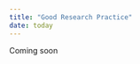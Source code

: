 ```yaml
---
title: "Good Research Practice"
date: today
---
```


Coming soon

<!-- 
::: {.callout-note icon=false}

## Module details

**Learning outcomes** Familiarize researchers in the SciLifeLab DDLS program with the most important aspects of Good Research Practice, specifically in the Swedish context   
**Mode of study:** self-paced  
**Licensing:** This module is heavily based on [Good Research Practice](https://www.vr.se/uppdrag/etik/god-forskningssed---ny-utgava.html) ('God forskningssed', VR, 2024) and the [European Code of Conduct for Research Integrity](https://allea.org/wp-content/uploads/2023/06/European-Code-of-Conduct-Revised-Edition-2023.pdf)  (ALLEA, 2023)  
  
The information provided in this module is not exhaustive, but rather meant as an introduction to the topic. **Students are encouraged to further examine references to laws and documents relevant to their specific research projects**.  

Please work through the sections below and answer the questions in the Google form to test your knowledge. 
:::  

---  
  
<details>
<summary><span style="font-size: 20px; font-weight: bold; color: black;">1.	Introduction to Good Research Practice</span></summary>
<br> 
<span style="color: #A7C947;">**Reading time: 10 min  <span>&nbsp;&nbsp;&nbsp;&nbsp;&nbsp;&nbsp;&nbsp;&nbsp;&nbsp;&nbsp;&nbsp;&nbsp;&nbsp;&nbsp;&nbsp;&nbsp;&nbsp;&nbsp;&nbsp;&nbsp;&nbsp;&nbsp;&nbsp;&nbsp;&nbsp;&nbsp;&nbsp;&nbsp;&nbsp;&nbsp;&nbsp;&nbsp;&nbsp;&nbsp;</span> Self-test questions: 2** </span>

Good research practice (GRP) is defined as “**the collective ethical criteria on how good research should be conducted**” [(VR, 2017)](https://www.vr.se/uppdrag/etik/god-forskningssed---ny-utgava.html), and encompasses a range of ethical standards and guidelines that govern the conduct of research across disciplines. Adhering to GRP while conducting research is crucial, as it ensures the credibility and reliability of research findings, fosters the public’s trust in science, upholds the ethical treatment of research subjects, and respects the broader societal impact of scholarly work. Thus, conducting high quality research requires adherence to GRP [(VR, 2017)](https://www.vr.se/uppdrag/etik/god-forskningssed---ny-utgava.html).

In Sweden, the responsibility of researchers to follow GRP is enshrined in **national legislation**, such as:  

- [Law 2019:504. the Act on Responsibility for Good Research Practice and the Examination of Research Misconduct ('lagen om ansvar för god forskningssed och prövning av oredlighet i forskning')](https://www.riksdagen.se/sv/dokument-och-lagar/dokument/svensk-forfattningssamling/lag-2019504-om-ansvar-for-god-forskningssed-och_sfs-2019-504/)  

Swedish researchers are further expected to adhere to a set of **well-established, non-legally-binding research integrity and ethics guidelines**, most notably:  

- [Good Research Practice ('God Forskningssed')](https://www.vr.se/uppdrag/etik/god-forskningssed---ny-utgava.html)  
- [The European Code of Conduct for Research Integrity](https://allea.org/wp-content/uploads/2023/06/European-Code-of-Conduct-Revised-Edition-2023.pdf)  

and also **documents** such as:  

- [the Declaration of Helsinki](https://www.wma.net/policies-post/wma-declaration-of-helsinki/)  
- [the Nagoya Protocol](https://www.cbd.int/abs/text/default.shtml)

Finally, many research institutions have formulated **codes of conducts** they expect all employees to adhere to, for example:  

- [SciLifeLabs code of conduct](https://www.scilifelab.se/code-of-conduct/)   

**Adhering to GRP as a researcher means not only refraining from violating these laws and guidelines, but also practicing research with a keen awareness of applicable regulations, as well as relying on personal moral judgement.**   

The responsibility for upholding GRP is shared by all actors in research performing organizations. On a higher level, it is up to the research performing organization to create a good research environment, for example by ([SUHF, 2023](https://suhf.se/app/uploads/2023/09/REK-2020-3-REV-Vagledning-for-larosatens-arbete-med-att-forebygga-hantera-och-folja-upp-misstankar-om-avvikelser-fran-god-forskningssed-REVIDERAD-2023.pdf)): 

-	Training and mentoring in GRP 
-	Supporting functions (e.g. guidelines)
-	Infrastructure and (technical) support (e.g. clear procedures)
-	Incentive structures  

It is also the responsibility of the research performing organization to ensure academic freedom for individual researchers, a protection that is enshrined in Swedish law ([Law 1992:1434. The higher education act ('Högskolelag')](https://www.riksdagen.se/sv/dokument-och-lagar/dokument/svensk-forfattningssamling/hogskolelag-19921434_sfs-1992-1434/)). However, this academic freedom comes with the responsibility for individual researchers to uphold research integrity ([Section 4 of Law 2019:504](https://www.riksdagen.se/sv/dokument-och-lagar/dokument/svensk-forfattningssamling/lag-2019504-om-ansvar-for-god-forskningssed-och_sfs-2019-504/)). GRP is not uniform across all fields; ethical considerations and legal requirements may vary depending on the subject area. **It is thus the researchers own responsibility to ensure familiarity with regulations and guidelines, continuously update knowledge when changes occur, and understand how these principles are applied in specific research areas.**   

You as a researcher much have:   
  
-	good knowledge of the framework and starting points for GRP  
-	the ability to apply principles and rules in practice and with regard to various legitimate interests and demands   
-	good professional judgment   
-	good research habits   
-	the ability to resist temptations and undue influence   
-	the ability to handle ethical challenges  

  
*The following chapters will outline how to follow GRP throughout a scholarly investigation, from acquiring funding, to the experimental phase, to collaborating (inter)nationally, to publishing and reviewing. Also contain an overview research misconduct and the procedure for those accused.* 
</details>
  
---    
  
<details>
<summary><span style="font-size: 20px; font-weight: bold; color: black;">2. GRP in acquiring funding</span></summary>
<br> 
<span style="color: #A7C947;">**Reading time: 3 min  <span>&nbsp;&nbsp;&nbsp;&nbsp;&nbsp;&nbsp;&nbsp;&nbsp;&nbsp;&nbsp;&nbsp;&nbsp;&nbsp;&nbsp;&nbsp;&nbsp;&nbsp;&nbsp;&nbsp;&nbsp;&nbsp;&nbsp;&nbsp;&nbsp;&nbsp;&nbsp;&nbsp;&nbsp;&nbsp;&nbsp;&nbsp;&nbsp;&nbsp;&nbsp;</span> Self-test questions: 1** </span>  
  
GRP extends to the **responsible and ethical use of research funding and resources**. Researchers must strive to:  

- maximize the value of research while minimizing waste of time and resources      
- avoid unnecessary harm, risk, or suffering  

Funding applications should clearly demonstrate how the proposed research has the potential to generate valuable knowledge and/or societal benefit. Conducting research with no such potential is inconsistent with GRP.  
    
When applying for grants, such as those offered by e.g. [the Swedish Research Council (Vetenskapsrådet)](https://www.vr.se), [Horizon Europe](https://research-and-innovation.ec.europa.eu/funding/funding-opportunities/funding-programmes-and-open-calls/horizon-europe_en), and [the ERC](https://erc.europa.eu/apply-grant), researchers must reflect on ethical aspects early in the planning phase of their projects. Applications must address both **legal requirements** and **broader ethical considerations**. This includes:  

- identifying potential ethical challenges
- describing how ethical issues will be managed
- describing how compliance with relevant regulations will be ensured
- justifying why the research should be conducted   

See e.g. [VR](https://www.vr.se/english/applying-for-funding/requirements-terms-and-conditions/conducting-ethical-research.html), [Horizon Europe](https://ec.europa.eu/info/funding-tenders/opportunities/docs/2021-2027/common/guidance/how-to-complete-your-ethics-self-assessment_en.pdf), and [ERC](https://erc.europa.eu/manage-your-project/ethics-guidance) for requirements surrounding ethical reflections in grant proposals.   
 
**Adhering to ethical standards in funding applications is thus essential for fostering trust and accountability in research. By addressing ethical issues transparently and comprehensively, researchers contribute to the responsible use of funding and uphold the integrity of the research process.** 
    
</details>  
  
---  

<details>
<summary><span style="font-size: 20px; font-weight: bold; color: black;">3. GRP in experimental research </span></summary>
<br>
Coming soon
</br>
</details>   

---    

<details>
<summary><span style="font-size: 20px; font-weight: bold; color: black;">4. GRP in (inter)national collaboration </span></summary>  

#### Collaboration with non-academic actors in society   
Researchers in a wide variety of fields collaborate with non-academic societal actors to address complex societal challenges, co-create knowledge, develop innovative solutions, and ensure that research outcomes have practical applications and tangible benefits for communities, industries, and policymakers. **These collaborations with societal actors require special attention to ensure**:  
-	A clear division of responsibilities  
-	Monitoring how research affects operations of the involved organizations beyond the primary research object  
-	Sensitivity to power imbalances or conflicts that could affect the research or stakeholders  

#### International collaboration  
In addition to collaborating with societal actors, many researchers collaborate internationally to exchange knowledge and/or material. Research conducted across borders requires adherence to regulations of **all involved countries**, as well as a nuanced understanding of cultural, political, and economic differences. In order to ensure **“responsible internationalization”**, researchers and research performing organizations must: <!--https://www.globalcodeofconduct.org/wp-content/uploads/2023/06/The_TRUST_Code.pdf https://suhf.se/app/uploads/2023/04/SUHF-Checklist-Global-Responsible-Engagement-REC.-2023-4-230411-REVISED.pdf TRUST Code (2023). Global Code of Conduct for Research in Resource-Poor Settings. SUHF Checklist (2023). Global Responsible Engagement REC.-->  
<!-- 
1.	Identify and apply relevant ethical principles and regulations for each collaboration, ensuring proper planning in accordance with these standards.  

2.	Avoid so called “ethical dumping”, ensuring research outside Sweden respects Swedish ethical guidelines even when local regulations are more permissive (TRUST Code, 2023), thereby protecting humans, animals, and the environment.  

3.	Clearly define issues of ownership and responsibility for material (including data), and how participants' intellectual property rights will be protected.  

4.	Establish mechanisms to address conflicts and deviations from good research practice.  

When using genetic resources or traditional knowledge from abroad, compliance with the Nagoya Protocol, EU ABS Regulation (EU Access and Benefit Sharing Regulation 511/2014), and national laws is mandatory. Researchers must document and verify access under the supplier country's rules, using tools like the EU DECLARE platform for due diligence.
These practices foster responsible research that respects global ethical standards and promotes trust across borders.

</br>
</details>   

---    

<details>
<summary><span style="font-size: 20px; font-weight: bold; color: black;">5. GRP in publishing and reviewing </span></summary> 
<br>
<details>
<summary><span style="font-size: 18px; font-weight: bold; color: #491F53;">Writing</span></summary>
The scientific publication is often the primary form in which research results are communicated. Ensuring transparency, honesty, and responsibility in publishing and other forms of scientific communication is thus pivotal.
According to VR (2017), GRP in scientific publishing entails: 
-	Presenting data, methods, results and interpretations in an open, honest, transparent and correct manner, while meeting the interest in protection and legitimate demands for confidentiality
-	clearly reporting study robustness, assumptions and values, sources of error and remaining uncertainties and knowledge gaps 
-	referring and citing clearly and correctly, in accordance with the standard that applies to the research area 
-	openly reporting any conflicts of interest, financial support and dependencies 
-	preventing the dissemination and use of incorrect results or misleading information.
</details>  

<details>
<summary><span style="font-size: 18px; font-weight: bold; color: #491F53;">Authorship</span></summary>
During manuscript writing, questions surrounding authorship often cause friction. The Vancouver Rules (https://www.icmje.org/icmje-recommendations.pdf) provide a framework of criteria on what constitutes a contribution sufficient to warrant co-authorship. The ALLEA code also provides authorship criteria, namely:
1. significant contribution to the design of the research, relevant data collection, analysis and/or interpretation of the results 
2. writing and/or critical review of the publication 
3. approval of the final publication 
4. accepting responsibility for the content of the publication, unless otherwise stated in the publication
If AI tools are used to generate text or content, this must always be disclosed, and researchers must ensure the reliability of such contributions.  
</details>   
  
<details> 
<summary><span style="font-size: 18px; font-weight: bold; color: #491F53;">Journal selection</span></summary>
When approaching journals, researchers should only engage with those that adhere to rigorous, established peer-review standards, avoiding those that violate these requirements. Researchers shall also ensure that their work is made accessible to peers and the public promptly, however respecting legitimate delays (e.g., patents).  
</details>  

<details> 
<summary><span style="font-size: 18px; font-weight: bold; color: #491F53;">Peer review</span></summary>
When reviewing manuscripts from peers, researchers must commit to ethical practices as outlined in the Committee on Publication Ethics (COPE) ethical guidelines (https://publicationethics.org/guidance/guideline/ethical-guidelines-peer-reviewers), and must primarily ensure that (VR):
-	their review is honest
-	their assessment is well-founded
-	they report any conflicts of interest
-	they refrain from participating in both the process and decisions when there is a risk of undue influence.
Researchers must also counteract publication bias by ensuring valuable findings are published, regardless of whether results indicate confirmation or rejection of the initial hypothesis.  
</details>  

</details>   
  
---   

<details>
<summary><span style="font-size: 20px; font-weight: bold; color: black;">6. Scientific misconduct </span></summary>  
<br>  
</details>   
    
---   
  
<details>
<summary><span style="font-size: 20px; font-weight: bold; color: black;">References</span></summary>

#### Laws  
- [Law 2019:504. the Act on Responsibility for Good Research Practice and the Examination of Research Misconduct](https://www.riksdagen.se/sv/dokument-och-lagar/dokument/svensk-forfattningssamling/lag-2019504-om-ansvar-for-god-forskningssed-och_sfs-2019-504/) 'lagen 2019:504 om ansvar för god forskningssed och prövning av oredlighet i forskning', Utbildningsdepartement, 2019   
- [Law 1992:1434. The higher education act](https://www.riksdagen.se/sv/dokument-och-lagar/dokument/svensk-forfattningssamling/hogskolelag-19921434_sfs-1992-1434/)'Högskolelag',Utbildningsdepartement, 1992   

#### Reports    
- [Good Research Practice](https://www.vr.se/uppdrag/etik/god-forskningssed---ny-utgava.html) 'God forskningssed', VR, 2024 
- [European Code of Conduct for Research Integrity](https://allea.org/wp-content/uploads/2023/06/European-Code-of-Conduct-Revised-Edition-2023.pdf) ALLEA, 2023    
- [the Declaration of Helsinki](https://www.wma.net/policies-post/wma-declaration-of-helsinki/) World Medical Association, 2024   
- [the Nagoya Protocol](https://www.cbd.int/abs/text/default.shtml) Convention on Biological Diversity, 2010   
- [SciLifeLabs code of conduct](https://www.scilifelab.se/code-of-conduct/) SciLifeLab Operations Office, 2023    
- [Guidance for higher education institutions' work to prevent, manage and follow up on suspected deviations from good research practice](https://suhf.se/app/uploads/2023/09/REK-2020-3-REV-Vagledning-for-larosatens-arbete-med-att-forebygga-hantera-och-folja-upp-misstankar-om-avvikelser-fran-god-forskningssed-REVIDERAD-2023.pdf) 'Vägledning för lärosätens arbete med att förebygga, hantera och följa upp misstankar om avvikelser från god forskningssed' SUHF, 2023    
    
---   
    

### Website

<details>
<summary>View Websites</summary>
<br>

#### a
- [allencompassingtrip.com](https://www.allencompassingtrip.com/)
- [alonetone](https://alonetone.com/)
- [askubuntu](https://askubuntu.com/)
- [audiotrails.io](https://audiotrails.io/)

#### b
- [basecamp](https://basecamp.com/)
- [bookshop.org](https://bookshop.org/)
- [boxdrop.io](https://www.boxdrop.io/)

#### c
- [chaosmage.app](https://chaosmage.app/)
- [cookpad](https://cookpad.com/us)
- [coinbase](https://www.coinbase.com/)
- [CoinGecko](https://www.coingecko.com/en)
- [covidnearme](https://covidnearme.org/)
- [CrowdWorks.jp](https://crowdworks.jp/)

</details>

</details>

---


## Contributors

- Ineke Luijten <a href="https://orcid.org/0000-0001-5768-275X" rel="orcid"><img src="img/ORCID_Logomark.png" alt="" width="20" height="20"/></a>
- Sabina Anderberg <a href="https://orcid.org/0000-0002-3344-8130" rel="orcid"><img src="img/ORCID_Logomark.png" alt="" width="20" height="20"/></a>


## Reuse  

All materials from this session are available for re-use under <a href="https://creativecommons.org/licenses/by/4.0/" rel="orcid"><img src="img/CCBY4.0.png" alt="" height="20"/></a>


Please cite material as:   
   
> Ineke Luijten, Sabina Anderberg (2024) *Open Science in the Swedish context - session 1: Open Science in Sweden*. Retrieved from https://scilifelab-training.github.io/open-science/2505/Session1.html   

<br>
-->


